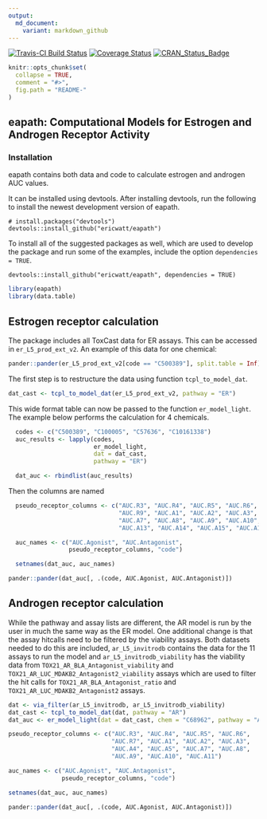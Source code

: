 ```yaml
---
output:
  md_document:
    variant: markdown_github
---
```


<!-- README.md is generated from README.Rmd. Please edit that file -->

[![Travis-CI Build Status](https://travis-ci.org/ericwatt/eapath.svg?branch=master)](https://travis-ci.org/ericwatt/eapath)
[![Coverage Status](https://img.shields.io/codecov/c/github/ericwatt/eapath/master.svg)](https://codecov.io/github/ericwatt/eapath?branch=master)
[![CRAN_Status_Badge](http://www.r-pkg.org/badges/version/eapath)](https://cran.r-project.org/package=eapath)

```r
knitr::opts_chunk$set(
  collapse = TRUE,
  comment = "#>",
  fig.path = "README-"
)
```


## eapath: Computational Models for Estrogen and Androgen Receptor Activity

### Installation

eapath contains both data and code to calculate estrogen and androgen AUC values. 

It can be installed using devtools. 
After installing devtools, run the following to install the newest development version of eapath.


```
# install.packages("devtools")
devtools::install_github("ericwatt/eapath")
```

To install all of the suggested packages as well, which are used to develop the package and run some of the examples, include the option `dependencies = TRUE`.

```
devtools::install_github("ericwatt/eapath", dependencies = TRUE)
```

```r
library(eapath)
library(data.table)
```

## Estrogen receptor calculation

The package includes all ToxCast data for ER assays. 
This can be accessed in `er_L5_prod_ext_v2`.
An example of this data for one chemical:

```r
pander::pander(er_L5_prod_ext_v2[code == "C500389"], split.table = Inf)
```

The first step is to restructure the data using function `tcpl_to_model_dat`.

```r
dat_cast <- tcpl_to_model_dat(er_L5_prod_ext_v2, pathway = "ER")
```

This wide format table can now be passed to the function `er_model_light`.
The example below performs the calculation for 4 chemicals.

```r
  codes <- c("C500389", "C100005", "C57636", "C10161338")
  auc_results <- lapply(codes,
                        er_model_light,
                        dat = dat_cast,
                        pathway = "ER")

  dat_auc <- rbindlist(auc_results)
```

Then the columns are named

```r
  pseudo_receptor_columns <- c("AUC.R3", "AUC.R4", "AUC.R5", "AUC.R6", "AUC.R7", "AUC.R8",
                               "AUC.R9", "AUC.A1", "AUC.A2", "AUC.A3", "AUC.A4", "AUC.A5", "AUC.A6",
                               "AUC.A7", "AUC.A8", "AUC.A9", "AUC.A10", "AUC.A11", "AUC.A12",
                               "AUC.A13", "AUC.A14", "AUC.A15", "AUC.A17", "AUC.A18")

  auc_names <- c("AUC.Agonist", "AUC.Antagonist",
                 pseudo_receptor_columns, "code")

  setnames(dat_auc, auc_names)
```

```r
pander::pander(dat_auc[, .(code, AUC.Agonist, AUC.Antagonist)])
```

## Androgen receptor calculation

While the pathway and assay lists are different, the AR model is run by the user in much the same way as the ER model.
One additional change is that the assay hitcalls need to be filtered by the viability assays.
Both datasets needed to do this are included, `ar_L5_invitrodb` contains the data for the 11 assays to run the model and `ar_L5_invitrodb_viability` has the viability data from `TOX21_AR_BLA_Antagonist_viability` and `TOX21_AR_LUC_MDAKB2_Antagonist2_viability` assays which are used to filter the hit calls for `TOX21_AR_BLA_Antagonist_ratio` and `TOX21_AR_LUC_MDAKB2_Antagonist2` assays. 

```r
dat <- via_filter(ar_L5_invitrodb, ar_L5_invitrodb_viability)
dat_cast <- tcpl_to_model_dat(dat, pathway = "AR")
dat_auc <- er_model_light(dat = dat_cast, chem = "C68962", pathway = "AR")

pseudo_receptor_columns <- c("AUC.R3", "AUC.R4", "AUC.R5", "AUC.R6",
                             "AUC.R7", "AUC.A1", "AUC.A2", "AUC.A3",
                             "AUC.A4", "AUC.A5", "AUC.A7", "AUC.A8",
                             "AUC.A9", "AUC.A10", "AUC.A11")

auc_names <- c("AUC.Agonist", "AUC.Antagonist",
               pseudo_receptor_columns, "code")

setnames(dat_auc, auc_names)
```

```r
pander::pander(dat_auc[, .(code, AUC.Agonist, AUC.Antagonist)])
```
